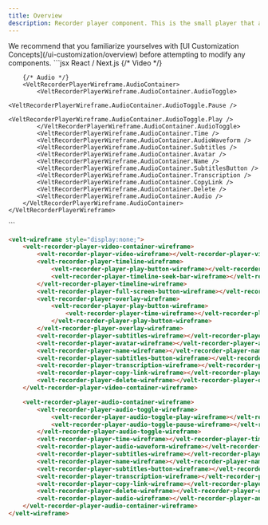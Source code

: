 ```yaml
---
title: Overview
description: Recorder player component. This is the small player that appears when a recording is done.
---
```


<Note>
We recommend that you familiarize yourselves with [UI Customization Concepts](/ui-customization/overview) before attempting to modify any components.
</Note>


<RequestExample>
```jsx React / Next.js
<VeltWireframe>
    <VeltRecorderPlayerWireframe>
        {/* Video */}
        <VeltRecorderPlayerWireframe.VideoContainer>
            <VeltRecorderPlayerWireframe.VideoContainer.Video />
            <VeltRecorderPlayerWireframe.VideoContainer.Timeline>
                <VeltRecorderPlayerWireframe.VideoContainer.PlayButton />
                <VeltRecorderPlayerWireframe.VideoContainer.Timeline.SeekBar />
            </VeltRecorderPlayerWireframe.VideoContainer.Timeline>
            <VeltRecorderPlayerWireframe.VideoContainer.FullScreenButton />
            <VeltRecorderPlayerWireframe.VideoContainer.Overlay>
                <VeltRecorderPlayerWireframe.VideoContainer.PlayButton>
                    <VeltRecorderPlayerWireframe.VideoContainer.Time />
                </VeltRecorderPlayerWireframe.VideoContainer.PlayButton>
            </VeltRecorderPlayerWireframe.VideoContainer.Overlay>
            <VeltRecorderPlayerWireframe.VideoContainer.Subtitles />
            <VeltRecorderPlayerWireframe.VideoContainer.Avatar />
            <VeltRecorderPlayerWireframe.VideoContainer.Name />
            <VeltRecorderPlayerWireframe.VideoContainer.SubtitlesButton />
            <VeltRecorderPlayerWireframe.VideoContainer.Transcription />
            <VeltRecorderPlayerWireframe.VideoContainer.CopyLink />
            <VeltRecorderPlayerWireframe.VideoContainer.Delete />
        </VeltRecorderPlayerWireframe.VideoContainer>

        {/* Audio */}
        <VeltRecorderPlayerWireframe.AudioContainer>
            <VeltRecorderPlayerWireframe.AudioContainer.AudioToggle>
                <VeltRecorderPlayerWireframe.AudioContainer.AudioToggle.Pause />
                <VeltRecorderPlayerWireframe.AudioContainer.AudioToggle.Play />
            </VeltRecorderPlayerWireframe.AudioContainer.AudioToggle>
            <VeltRecorderPlayerWireframe.AudioContainer.Time />
            <VeltRecorderPlayerWireframe.AudioContainer.AudioWaveform />
            <VeltRecorderPlayerWireframe.AudioContainer.Subtitles />
            <VeltRecorderPlayerWireframe.AudioContainer.Avatar />
            <VeltRecorderPlayerWireframe.AudioContainer.Name />
            <VeltRecorderPlayerWireframe.AudioContainer.SubtitlesButton />
            <VeltRecorderPlayerWireframe.AudioContainer.Transcription />
            <VeltRecorderPlayerWireframe.AudioContainer.CopyLink />
            <VeltRecorderPlayerWireframe.AudioContainer.Delete />
            <VeltRecorderPlayerWireframe.AudioContainer.Audio />
        </VeltRecorderPlayerWireframe.AudioContainer>
    </VeltRecorderPlayerWireframe>
</VeltWireframe>
```

```HTML HTML
<velt-wireframe style="display:none;">
    <velt-recorder-player-video-container-wireframe>
        <velt-recorder-player-video-wireframe></velt-recorder-player-video-wireframe>
        <velt-recorder-player-timeline-wireframe>
            <velt-recorder-player-play-button-wireframe></velt-recorder-player-play-button-wireframe>
            <velt-recorder-player-timeline-seek-bar-wireframe></velt-recorder-player-timeline-seek-bar-wireframe>
        </velt-recorder-player-timeline-wireframe>
        <velt-recorder-player-full-screen-button-wireframe></velt-recorder-player-full-screen-button-wireframe>
        <velt-recorder-player-overlay-wireframe>
            <velt-recorder-player-play-button-wireframe>
                <velt-recorder-player-time-wireframe></velt-recorder-player-time-wireframe>
            </velt-recorder-player-play-button-wireframe>
        </velt-recorder-player-overlay-wireframe>
        <velt-recorder-player-subtitles-wireframe></velt-recorder-player-subtitles-wireframe>
        <velt-recorder-player-avatar-wireframe></velt-recorder-player-avatar-wireframe>
        <velt-recorder-player-name-wireframe></velt-recorder-player-name-wireframe>
        <velt-recorder-player-subtitles-button-wireframe></velt-recorder-player-subtitles-button-wireframe>
        <velt-recorder-player-transcription-wireframe></velt-recorder-player-transcription-wireframe>
        <velt-recorder-player-copy-link-wireframe></velt-recorder-player-copy-link-wireframe>
        <velt-recorder-player-delete-wireframe></velt-recorder-player-delete-wireframe>
    </velt-recorder-player-video-container-wireframe>

    <velt-recorder-player-audio-container-wireframe>
        <velt-recorder-player-audio-toggle-wireframe>
            <velt-recorder-player-audio-toggle-play-wireframe></velt-recorder-player-audio-toggle-play-wireframe>
            <velt-recorder-player-audio-toggle-pause-wireframe></velt-recorder-player-audio-toggle-pause-wireframe>
        </velt-recorder-player-audio-toggle-wireframe>
        <velt-recorder-player-time-wireframe></velt-recorder-player-time-wireframe>
        <velt-recorder-player-audio-waveform-wireframe></velt-recorder-player-audio-waveform-wireframe>
        <velt-recorder-player-subtitles-wireframe></velt-recorder-player-subtitles-wireframe>
        <velt-recorder-player-name-wireframe></velt-recorder-player-name-wireframe>
        <velt-recorder-player-subtitles-button-wireframe></velt-recorder-player-subtitles-button-wireframe>
        <velt-recorder-player-transcription-wireframe></velt-recorder-player-transcription-wireframe>
        <velt-recorder-player-copy-link-wireframe></velt-recorder-player-copy-link-wireframe>
        <velt-recorder-player-delete-wireframe></velt-recorder-player-delete-wireframe>
        <velt-recorder-player-audio-wireframe></velt-recorder-player-audio-wireframe>
    </velt-recorder-player-audio-container-wireframe>
</velt-wireframe>
```
</RequestExample>

